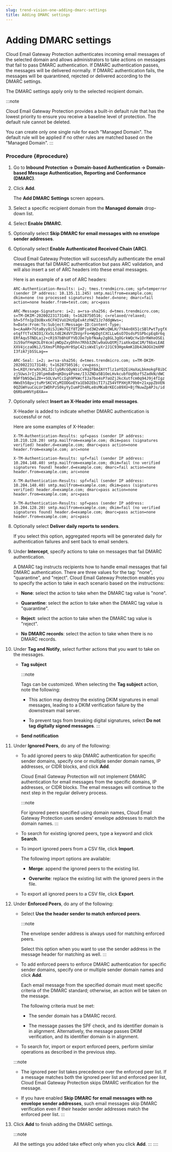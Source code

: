 ```yaml
---
slug: trend-vision-one-adding-dmarc-settings
title: Adding DMARC settings
---
```

# Adding DMARC settings

Cloud Email Gateway Protection authenticates incoming email messages of the selected domain and allows administrators to take actions on messages that fail to pass DMARC authentication. If DMARC authentication passes, the messages will be delivered normally. If DMARC authentication fails, the messages will be quarantined, rejected or delivered according to the DMARC settings.

The DMARC settings apply only to the selected recipient domain.

:::note

Cloud Email Gateway Protection provides a built-in default rule that has the lowest priority to ensure you receive a baseline level of protection. The default rule cannot be deleted.

You can create only one single rule for each "Managed Domain". The default rule will be applied if no other rules are matched based on the "Managed Domain".
:::

### Procedure {#procedure}

1.  Go to **Inbound Protection → Domain-based Authentication → Domain-based Message Authentication, Reporting and Conformance (DMARC)**.

2.  Click **Add**.

    The **Add DMARC Settings** screen appears.

3.  Select a specific recipient domain from the **Managed domain** drop-down list.

4.  Select **Enable DMARC**.

5.  Optionally select **Skip DMARC for email messages with no envelope sender addresses**.

6.  Optionally select **Enable Authenticated Received Chain (ARC)**.

    Cloud Email Gateway Protection will successfully authenticate the email messages that fail DMARC authentication but pass ARC validation, and will also insert a set of ARC headers into these email messages.

    Here is an example of a set of ARC headers:

    `ARC-Authentication-Results: i=2; tmes.trendmicro.com; spf=temperror (sender IP address: 10.135.11.245) smtp.mailfrom=example.com; dkim=none (no processed signatures) header.d=none; dmarc=fail action=none header.from=test.com; arc=pass`

    `ARC-Message-Signature: i=2; a=rsa-sha256; d=tmes.trendmicro.com; s=TM-DKIM-20200223173148; t=1628750516; c=relaxed/relaxed; bh=5ffn1pIbUBxx6CFHIVuU2HzEpEvAtzhWZ1Jz7ddgWws=; h=Date:From:To:Subject:Message-ID:Content-Type; b=cAaAR+7GtaByy8iSJiWo7GIf8T28Pjod3W2vWKcQWLH/7YA4n0X51cSBlPwtTygfX otqfftTsCNIO1/Xx5LtdE2KdVYZbVgrFo+WpDgtCXCLLw6sO7OsdsPSSPbcpEq8r6q ERfAqu5TNDLaj2+cR197bBhUFYVDJDe7pbfNaAy2g8GL3gOGrkWQcYw1DrRWXeOSEi 3i59afFHqH3LOY4cmlyWDpZxyDhhn7Rhb3ZNlw9aUuQtMj7iaXkxQaC1M/T6bxLEAE XXV4jczaONiJ/5XmsPlR0gvHr0SpC42isWxElyXr2J1C93HgeAmK1Db4JAOGV2mXMF I3fzA7jbSSLag==`

    `ARC-Seal: i=2; a=rsa-sha256; d=tmes.trendmicro.com; s=TM-DKIM-20200223173148; t=1628750516; cv=pass; b=LKQY/mrwXnJKLJIclybRcGQyWziCvHqIFBAZAYtTlz1aYQ2EiHaXaLbkmokgF8ibC zj5UwsJrIj20lpm0aB+qKDoy4Psme/I3JZNDa5B1OeLHvkcubfUq9bzfSZadkN/dWC N9FfbNSQwiZ0++SOLVwYCcIqh9PkWcfIJa7bo4sP7aUZjJkcXutfcm0q94J9j4fIgz HWxEh58pvjtuMrSKCVCyMIODGoEYa1EbD2EbiTI7iZ54VfPXHjR79b0+21xppZbVEN 0QZGWYuuCoLUrIWDhPzS0kyYyIumPIh4RLe8sMKaBrKECo89XU+BjfNuwZpAPJs/id Q6RbaHHVtp8XA==`

7.  Optionally select **Insert an X-Header into email messages**.

    X-Header is added to indicate whether DMARC authentication is successful or not.

    Here are some examples of X-Header:

    `X-TM-Authentication-Results: spf=pass (sender IP address: 10.210.128.20) smtp.mailfrom=example.com; dkim=pass (signatures verified) header.d=example.com; dmarc=pass action=none header.from=example.com; arc=none`

    `X-TM-Authentication-Results: spf=fail (sender IP address: 10.204.148.40) smtp.mailfrom=example.com; dkim=fail (no verified signatures found) header.d=example.com; dmarc=fail action=none header.from=example.com; arc=none`

    `X-TM-Authentication-Results: spf=fail (sender IP address: 10.204.148.40) smtp.mailfrom=example.com; dkim=pass (signatures verified) header.d=example.com; dmarc=pass action=none header.from=example.com; arc=pass`

    `X-TM-Authentication-Results: spf=pass (sender IP address: 10.204.128.20) smtp.mailfrom=example.com; dkim=fail (no verified signatures found) header.d=example.com; dmarc=pass action=none header.from=example.com; arc=pass`

8.  Optionally select **Deliver daily reports to senders**.

    If you select this option, aggregated reports will be generated daily for authentication failures and sent back to email senders.

9.  Under **Intercept**, specify actions to take on messages that fail DMARC authentication.

    A DMARC tag instructs recipients how to handle email messages that fail DMARC authentication. There are three values for the tag: "none", "quarantine", and "reject". Cloud Email Gateway Protection enables you to specify the action to take in each scenario based on the instructions:

    - **None**: select the action to take when the DMARC tag value is "none".

    - **Quarantine**: select the action to take when the DMARC tag value is "quarantine".

    - **Reject**: select the action to take when the DMARC tag value is "reject".

    - **No DMARC records**: select the action to take when there is no DMARC records.

10. Under **Tag and Notify**, select further actions that you want to take on the messages.

    - **Tag subject**

      :::note

      Tags can be customized. When selecting the **Tag subject** action, note the following:

      - This action may destroy the existing DKIM signatures in email messages, leading to a DKIM verification failure by the downstream mail server.

      - To prevent tags from breaking digital signatures, select **Do not tag digitally signed messages**.
      :::

    - **Send notification**

11. Under **Ignored Peers**, do any of the following:

    - To add ignored peers to skip DMARC authentication for specific sender domains, specify one or multiple sender domain names, IP addresses, or CIDR blocks, and click **Add**.

      Cloud Email Gateway Protection will not implement DMARC authentication for email messages from the specific domains, IP addresses, or CIDR blocks. The email messages will continue to the next step in the regular delivery process.

      :::note

      For ignored peers specified using domain names, Cloud Email Gateway Protection uses senders' envelope addresses to match the domain names.
      :::

    - To search for existing ignored peers, type a keyword and click **Search**.

    - To import ignored peers from a CSV file, click **Import**.

      The following import options are available:

      - **Merge**: append the ignored peers to the existing list.

      - **Overwrite**: replace the existing list with the ignored peers in the file.

    - To export all ignored peers to a CSV file, click **Export**.

12. Under **Enforced Peers**, do any of the following:

    - Select **Use the header sender to match enforced peers**.

      :::note

      The envelope sender address is always used for matching enforced peers.

      Select this option when you want to use the sender address in the message header for matching as well.
      :::

    - To add enforced peers to enforce DMARC authentication for specific sender domains, specify one or multiple sender domain names and click **Add**.

      Each email message from the specified domain must meet specific criteria of the DMARC standard; otherwise, an action will be taken on the message.

      The following criteria must be met:

      - The sender domain has a DMARC record.

      - The message passes the SPF check, and its identifier domain is in alignment. Alternatively, the message passes DKIM verification, and its identifier domain is in alignment.

    - To search for, import or export enforced peers, perform similar operations as described in the previous step.

    :::note

    - The ignored peer list takes precedence over the enforced peer list. If a message matches both the ignored peer list and enforced peer list, Cloud Email Gateway Protection skips DMARC verification for the message.

    - If you have enabled **Skip DMARC for email messages with no envelope sender addresses**, such email messages skip DMARC verification even if their header sender addresses match the enforced peer list.
    :::

13. Click **Add** to finish adding the DMARC settings.

    :::note

    All the settings you added take effect only when you click **Add**.
    :::
::::
